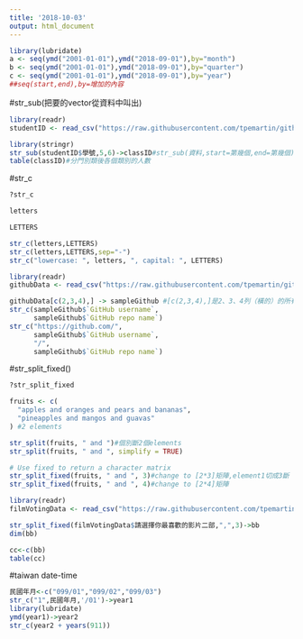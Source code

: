 ```yaml
---
title: '2018-10-03'
output: html_document
---
```


```r
library(lubridate)
a <- seq(ymd("2001-01-01"),ymd("2018-09-01"),by="month")
b <- seq(ymd("2001-01-01"),ymd("2018-09-01"),by="quarter")
c <- seq(ymd("2001-01-01"),ymd("2018-09-01"),by="year")
##seq(start,end),by=增加的內容
```

#str_sub(把要的vector從資料中叫出)
```r
library(readr)
studentID <- read_csv("https://raw.githubusercontent.com/tpemartin/github-data/master/studentID.csv")

```

```r
library(stringr)
str_sub(studentID$學號,5,6)->classID#str_sub(資料,start=第幾個,end=第幾個)
table(classID)#分門別類後各個類別的人數
```

#str_c
```r
?str_c
```
```r
letters
```
```r
LETTERS
```

```r
str_c(letters,LETTERS)
str_c(letters,LETTERS,sep="-")
str_c("lowercase: ", letters, ", capital: ", LETTERS)
```
```r
library(readr)
githubData <- read_csv("https://raw.githubusercontent.com/tpemartin/github-data/master/githubData.csv")
```
```r
githubData[c(2,3,4),] -> sampleGithub #[c(2,3,4),]是2、3、4列（橫的）的所有行數資料（因為，後面沒數字）
str_c(sampleGithub$`GitHub username`,
      sampleGithub$`GitHub repo name`)
str_c("https://github.com/",
      sampleGithub$`GitHub username`,
      "/",
      sampleGithub$`GitHub repo name`)
```

#str_split_fixed()
```r
?str_split_fixed
```
```r
fruits <- c(
  "apples and oranges and pears and bananas",
  "pineapples and mangos and guavas"
) #2 elements

str_split(fruits, " and ")#個別斷2個elements
str_split(fruits, " and ", simplify = TRUE)

# Use fixed to return a character matrix
str_split_fixed(fruits, " and ", 3)#change to [2*3]矩陣,element1切成3斷
str_split_fixed(fruits, " and ", 4)#change to [2*4]矩陣

```

```r
library(readr)
filmVotingData <- read_csv("https://raw.githubusercontent.com/tpemartin/course-107-1-programming-for-data-science/master/data/%E7%AC%AC%E4%B8%89%E5%B1%86%E7%B6%93%E6%BF%9F%E6%92%AD%E5%AE%A2%E7%AB%B6%E8%B3%BD%E5%8F%83%E8%B3%BD%E4%BD%9C%E5%93%81%E6%8A%95%E7%A5%A8%E7%B5%90%E6%9E%9C%E6%A8%A3%E6%9C%AC%20-%20Sheet1.csv")
```
```r
str_split_fixed(filmVotingData$請選擇你最喜歡的影片二部,",",3)->bb
dim(bb)

cc<-c(bb)
table(cc)
```
#taiwan date-time
```r
民國年月<-c("099/01","099/02","099/03")
str_c("1",民國年月,'/01')->year1
library(lubridate)
ymd(year1)->year2
str_c(year2 + years(911))

```





